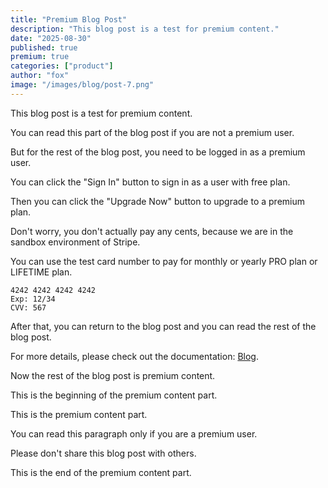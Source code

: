 ```yaml
---
title: "Premium Blog Post"
description: "This blog post is a test for premium content."
date: "2025-08-30"
published: true
premium: true
categories: ["product"]
author: "fox"
image: "/images/blog/post-7.png"
---
```


This blog post is a test for premium content.

You can read this part of the blog post if you are not a premium user.

But for the rest of the blog post, you need to be logged in as a premium user.

You can click the "Sign In" button to sign in as a user with free plan.

Then you can click the "Upgrade Now" button to upgrade to a premium plan.

<Callout type="warn">
  Don't worry, you don't actually pay any cents, because we are in the sandbox environment of Stripe.
</Callout>

You can use the test card number to pay for monthly or yearly PRO plan or LIFETIME plan.

```
4242 4242 4242 4242
Exp: 12/34
CVV: 567
```

After that, you can return to the blog post and you can read the rest of the blog post.

For more details, please check out the documentation: [Blog](https://mksaas.com/docs/blog).

Now the rest of the blog post is premium content.

<PremiumContent>

<Callout type="info">
  This is the beginning of the premium content part.
</Callout>

This is the premium content part.

You can read this paragraph only if you are a premium user.

Please don't share this blog post with others.

<Callout type="info">
  This is the end of the premium content part.
</Callout>

</PremiumContent>
